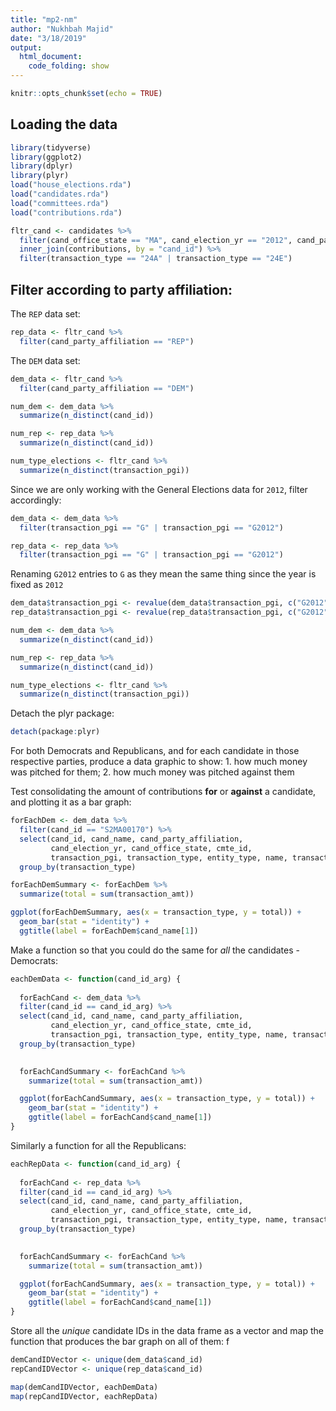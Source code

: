 ```yaml
---
title: "mp2-nm"
author: "Nukhbah Majid"
date: "3/18/2019"
output: 
  html_document:
    code_folding: show
---
```


```r
knitr::opts_chunk$set(echo = TRUE)
```

## Loading the data


```r
library(tidyverse)
library(ggplot2)
library(dplyr)
library(plyr)
load("house_elections.rda")
load("candidates.rda")
load("committees.rda")
load("contributions.rda")
```

```r
fltr_cand <- candidates %>%
  filter(cand_office_state == "MA", cand_election_yr == "2012", cand_party_affiliation == "DEM" | cand_party_affiliation == "REP") %>%
  inner_join(contributions, by = "cand_id") %>%
  filter(transaction_type == "24A" | transaction_type == "24E") 
```

## Filter according to party affiliation:

The `REP` data set:

```r
rep_data <- fltr_cand %>%
  filter(cand_party_affiliation == "REP")
```


The `DEM` data set: 

```r
dem_data <- fltr_cand %>%
  filter(cand_party_affiliation == "DEM")
```


```r
num_dem <- dem_data %>%
  summarize(n_distinct(cand_id))

num_rep <- rep_data %>%
  summarize(n_distinct(cand_id))

num_type_elections <- fltr_cand %>%
  summarize(n_distinct(transaction_pgi))
```

Since we are only working with the General Elections data for `2012`, filter accordingly:

```r
dem_data <- dem_data %>%
  filter(transaction_pgi == "G" | transaction_pgi == "G2012") 

rep_data <- rep_data %>%
  filter(transaction_pgi == "G" | transaction_pgi == "G2012")
```



Renaming `G2012` entries to `G` as they mean the same thing since the year is fixed as `2012`

```r
dem_data$transaction_pgi <- revalue(dem_data$transaction_pgi, c("G2012" = "G"))
rep_data$transaction_pgi <- revalue(rep_data$transaction_pgi, c("G2012" = "G"))
```


```r
num_dem <- dem_data %>%
  summarize(n_distinct(cand_id))

num_rep <- rep_data %>%
  summarize(n_distinct(cand_id))

num_type_elections <- fltr_cand %>%
  summarize(n_distinct(transaction_pgi))
```

Detach the plyr package: 

```r
detach(package:plyr)
```

For both Democrats and Republicans, and for each candidate in those respective parties, produce a data graphic to show: 1. how much money was pitched for them; 2. how much money was pitched against them


Test consolidating the amount of contributions **for** or **against** a candidate, and plotting it as a bar graph:

```r
forEachDem <- dem_data %>%
  filter(cand_id == "S2MA00170") %>%
  select(cand_id, cand_name, cand_party_affiliation,
         cand_election_yr, cand_office_state, cmte_id,
         transaction_pgi, transaction_type, entity_type, name, transaction_amt) %>%
  group_by(transaction_type) 

forEachDemSummary <- forEachDem %>%
  summarize(total = sum(transaction_amt))

ggplot(forEachDemSummary, aes(x = transaction_type, y = total)) +
  geom_bar(stat = "identity") +
  ggtitle(label = forEachDem$cand_name[1])
```


Make a function so that you could do the same for *all* the candidates - Democrats:

```r
eachDemData <- function(cand_id_arg) {
  
  forEachCand <- dem_data %>%
  filter(cand_id == cand_id_arg) %>%
  select(cand_id, cand_name, cand_party_affiliation,
         cand_election_yr, cand_office_state, cmte_id,
         transaction_pgi, transaction_type, entity_type, name, transaction_amt) %>%
  group_by(transaction_type)
  

  forEachCandSummary <- forEachCand %>%
    summarize(total = sum(transaction_amt))

  ggplot(forEachCandSummary, aes(x = transaction_type, y = total)) +
    geom_bar(stat = "identity") +
    ggtitle(label = forEachCand$cand_name[1])
}
```

Similarly a function for all the Republicans: 

```r
eachRepData <- function(cand_id_arg) {
  
  forEachCand <- rep_data %>%
  filter(cand_id == cand_id_arg) %>%
  select(cand_id, cand_name, cand_party_affiliation,
         cand_election_yr, cand_office_state, cmte_id,
         transaction_pgi, transaction_type, entity_type, name, transaction_amt) %>%
  group_by(transaction_type)
  

  forEachCandSummary <- forEachCand %>%
    summarize(total = sum(transaction_amt))

  ggplot(forEachCandSummary, aes(x = transaction_type, y = total)) +
    geom_bar(stat = "identity") +
    ggtitle(label = forEachCand$cand_name[1])
}
```


Store all the *unique* candidate IDs in the data frame as a vector and map the function that produces the bar graph on all of them: f

```r
demCandIDVector <- unique(dem_data$cand_id)
repCandIDVector <- unique(rep_data$cand_id)

map(demCandIDVector, eachDemData)
map(repCandIDVector, eachRepData)
```






